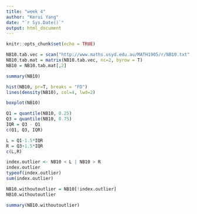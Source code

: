 ```yaml
---
title: "week 4"
author: "Kerui Yang"
date: "`r Sys.Date()`"
output: html_document
---
```


```r
knitr::opts_chunk$set(echo = TRUE)
```

```r
NB10.tab.vec = scan("http://www.maths.usyd.edu.au/MATH1905/r/NB10.txt", skip = 5)
NB10.tab.mat = matrix(NB10.tab.vec, nc=2, byrow = T)
NB10 = NB10.tab.mat[,2]
```

```r
summary(NB10)
```
```r
hist(NB10, pr=T, breaks = "FD")
lines(density(NB10), col=4, lwd=2)
```
```r
boxplot(NB10)
```
```r
Q1 = quantile(NB10, 0.25)
Q3 = quantile(NB10, 0.75)
IQR = Q3 - Q1
c(Q1, Q3, IQR)
```
```r
L = Q1-1.5*IQR
R = Q3+1.5*IQR
c(L,R)
```
```r
index.outlier <- NB10 < L | NB10 > R
index.outlier
typeof(index.outlier)
sum(index.outlier)
```
```r
NB10.withoutoutlier = NB10[!index.outlier]
NB10.withoutoutlier
```
```r
summary(NB10.withoutoutlier)
```

